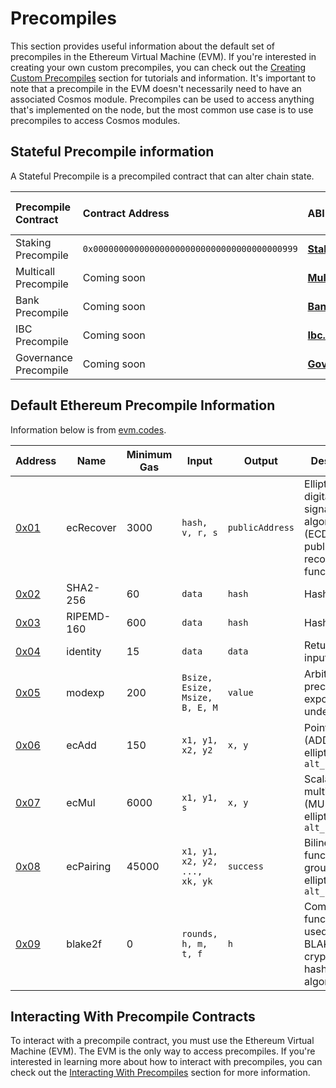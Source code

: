 # Precompiles

This section provides useful information about the default set of precompiles in the Ethereum Virtual Machine (EVM). If you're interested in creating your own custom precompiles, you can check out the
[Creating Custom Precompiles](./building-precompiles/creating-custom-precompiles) section for tutorials and information. It's important to note that a precompile in the EVM doesn't necessarily need to have an associated Cosmos module. Precompiles 
can be used to access anything that's implemented on the node, but the most common use case is to use precompiles to access Cosmos modules.

## Stateful Precompile information
A Stateful Precompile is a precompiled contract that can alter chain state.

| Precompile Contract                                           | Contract Address                                 | ABI                                               | Associated Cosmos Module                          |
| :------------------------------------------------------------ | :----------------------------------------------- | :------------------------------------------------ | :-------------------------------------------------| 
| Staking Precompile                                            | `0x0000000000000000000000000000000000000999`       |   [**Staking.abi**]()       | [**Staking Module**]()      | 
| Multicall Precompile                                          | Coming soon       |   [**Multicall.abi**]()     | N/A                                               |
| Bank Precompile                                               | Coming soon       |   [**Bank.abi**]()          | [**Bank Module**]()         | 
| IBC Precompile                                                | Coming soon       |   [**Ibc.abi**]()           | [**IBC Module**]()          | 
| Governance Precompile                                         | Coming soon       |   [**Governance.abi**]()    | [**Governance Module**]()   |


## Default Ethereum Precompile Information

Information below is from [evm.codes](https://www.evm.codes/precompiled).

| Address                                                               | Name                     | Minimum Gas | Input                           | Output          | Description                                                                     |
|-----------------------------------------------------------------------|--------------------------|-------------|---------------------------------|-----------------|---------------------------------------------------------------------------------|
| [0x01]()                                             | ecRecover                | 3000        | `hash, v, r, s`                 | `publicAddress` | Elliptic curve digital signature algorithm (ECDSA) public key recovery function |
| [0x02]()                                                     | SHA2-256                 | 60          | `data`                          | `hash`          | Hash function                                                                   |
| [0x03]()                                                    | RIPEMD-160               | 600         | `data`                          | `hash`          | Hash function                                                                   |
| [0x04]()                                                       | identity                 | 15          | `data`                          | `data`          | Returns the input                                                               |
| [0x05]()                                                       | modexp                   | 200         | `Bsize, Esize, Msize, B, E, M`  | `value`         | Arbitrary-precision exponentiation under modulo                                 |
| [0x06]()                                                    | ecAdd                    | 150         | `x1, y1, x2, y2`                | `x, y`          | Point addition (ADD) on the elliptic curve `alt_bn128`                          |
| [0x07]()                                               | ecMul                    | 6000        | `x1, y1, s`                     | `x, y`          | Scalar multiplication (MUL) on the elliptic curve `alt_bn128`                   |
| [0x08]()                                                | ecPairing                | 45000       | `x1, y1, x2, y2, ..., xk, yk`   | `success`       | Bilinear function on groups on the elliptic curve `alt_bn128`                   |
| [0x09]()                                                     | blake2f                  | 0           | `rounds, h, m, t, f`            | `h`             | Compression function F used in the BLAKE2 cryptographic hashing algorithm       |

## Interacting With Precompile Contracts
To interact with a precompile contract, you must use the Ethereum Virtual Machine (EVM). The EVM is the only way to access precompiles. If you're interested in learning more about how to interact with precompiles, you can check out the [Interacting With Precompiles](./for-solidity-devs/developer-overview#interacting-with-stateful-precompiles) section for more information.